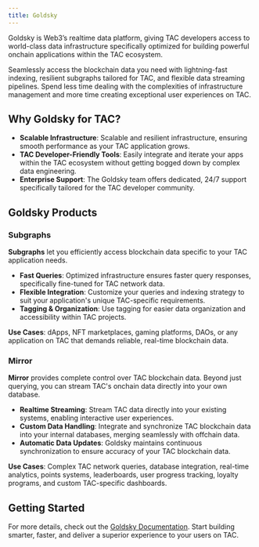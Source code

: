 ```yaml
---
title: Goldsky
---
```


Goldsky is Web3’s realtime data platform, giving TAC developers access to world-class data infrastructure specifically optimized for building powerful onchain applications within the TAC ecosystem.

Seamlessly access the blockchain data you need with lightning-fast indexing, resilient subgraphs tailored for TAC, and flexible data streaming pipelines. Spend less time dealing with the complexities of infrastructure management and more time creating exceptional user experiences on TAC.

## Why Goldsky for TAC?

- **Scalable Infrastructure**: Scalable and resilient infrastructure, ensuring smooth performance as your TAC application grows.
- **TAC Developer-Friendly Tools**: Easily integrate and iterate your apps within the TAC ecosystem without getting bogged down by complex data engineering.
- **Enterprise Support**: The Goldsky team offers dedicated, 24/7 support specifically tailored for the TAC developer community.

## Goldsky Products

### Subgraphs

**Subgraphs** let you efficiently access blockchain data specific to your TAC application needs.

- **Fast Queries**: Optimized infrastructure ensures faster query responses, specifically fine-tuned for TAC network data.
- **Flexible Integration**: Customize your queries and indexing strategy to suit your application's unique TAC-specific requirements.
- **Tagging & Organization**: Use tagging for easier data organization and accessibility within TAC projects.

**Use Cases**: dApps, NFT marketplaces, gaming platforms, DAOs, or any application on TAC that demands reliable, real-time blockchain data.

### Mirror

**Mirror** provides complete control over TAC blockchain data. Beyond just querying, you can stream TAC's onchain data directly into your own database.

- **Realtime Streaming**: Stream TAC data directly into your existing systems, enabling interactive user experiences.
- **Custom Data Handling**: Integrate and synchronize TAC blockchain data into your internal databases, merging seamlessly with offchain data.
- **Automatic Data Updates**: Goldsky maintains continuous synchronization to ensure accuracy of your TAC blockchain data.

**Use Cases**: Complex TAC network queries, database integration, real-time analytics, points systems, leaderboards, user progress tracking, loyalty programs, and custom TAC-specific dashboards.

## Getting Started

For more details, check out the [Goldsky Documentation](https://docs.goldsky.com/chains/tac/?utm_source=tac&utm_medium=docs). Start building smarter, faster, and deliver a superior experience to your users on TAC.
